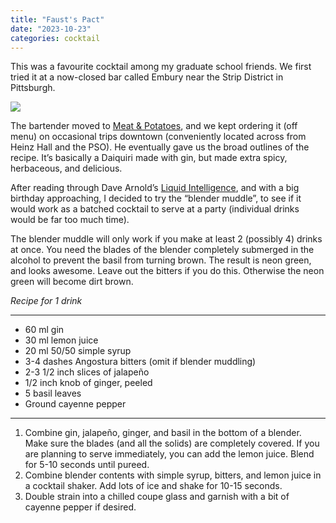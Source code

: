 ```yaml
---
title: "Faust's Pact"
date: "2023-10-23"
categories: cocktail
---
```


This was a favourite cocktail among my graduate school friends. We first tried it at a now-closed bar called Embury near the Strip District in Pittsburgh. 

![](fausts-pact.jpeg)

The bartender moved to [Meat & Potatoes](https://meatandpotatoespgh.com), and we kept ordering it (off 
menu) on occasional trips downtown (conveniently located across from
Heinz Hall and the PSO). He eventually gave us the broad outlines of the
recipe. It's basically a Daiquiri made with gin, but made extra spicy,
herbaceous, and delicious.

After reading through Dave Arnold's [Liquid Intelligence](https://www.powells.com/book/liquid-intelligence-the-art-science-of-the-perfect-cocktail-9780393089035), and with a big birthday 
approaching, I decided to try the "blender muddle", to see if it would
work as a batched cocktail to serve at a party (individual drinks would
be far too much time).

The blender muddle will only work if you make at least 2 (possibly 4) 
drinks at once. You need the blades of the blender completely submerged in
the alcohol to prevent the basil from turning brown. The result is 
neon green, and looks awesome. Leave out the bitters if you do this. 
Otherwise the neon green will become dirt brown.

_Recipe for 1 drink_

---

- 60 ml gin
- 30 ml lemon juice
- 20 ml 50/50 simple syrup
- 3-4 dashes Angostura bitters (omit if blender muddling)
- 2-3 1/2 inch slices of jalapeño
- 1/2 inch knob of ginger, peeled
- 5 basil leaves
- Ground cayenne pepper

---

1. Combine gin, jalapeño, ginger, and basil in the bottom of a blender. 
Make sure the blades (and all the solids) are completely covered. If you
are planning to serve immediately, you can add the lemon juice. Blend for 
5-10 seconds until pureed.
1. Combine blender contents with simple syrup, bitters,
and lemon juice in a 
cocktail shaker. Add lots of ice and shake for 10-15 seconds.
1. Double strain into a chilled coupe glass and garnish with a bit of
cayenne pepper if desired.


